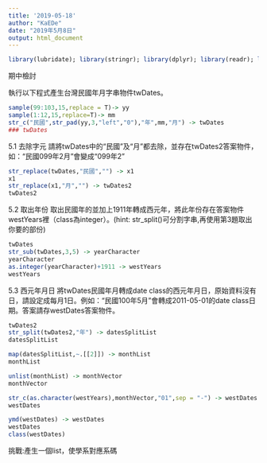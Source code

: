 ```yaml
---
title: '2019-05-18'
author: "KaEDe"
date: "2019年5月8日"
output: html_document
---
```

```r
library(lubridate); library(stringr); library(dplyr); library(readr); library(purrr)
```

期中檢討

執行以下程式產生台灣民國年月字串物件twDates。
```r
sample(99:103,15,replace = T)-> yy
sample(1:12,15,replace=T)-> mm
str_c("民國",str_pad(yy,3,"left","0"),"年",mm,"月") -> twDates
### twDates
```

5.1 去除字元
請將twDates中的“民國”及“月”都去除，並存在twDates2答案物件，如：“民國099年2月”會變成“099年2”
```r
str_replace(twDates,"民國","") -> x1
x1
str_replace(x1,"月","") -> twDates2
twDates2
```



5.2 取出年份
取出民國年的並加上1911年轉成西元年，將此年份存在答案物件westYears裡（class為integer）。(hint:  str_split()可分割字串,再使用第3題取出你要的部份)

```r
twDates
str_sub(twDates,3,5) -> yearCharacter
yearCharacter
as.integer(yearCharacter)+1911 -> westYears
westYears
```


5.3 西元年月日
將twDates民國年月轉成date class的西元年月日，原始資料沒有日，請設定成每月1日。例如：“民國100年5月”會轉成2011-05-01的date class日期。答案請存westDates答案物件。

```r
twDates2
str_split(twDates2,"年") -> datesSplitList
datesSplitList

map(datesSplitList,~.[[2]]) -> monthList
monthList

unlist(monthList) -> monthVector
monthVector

str_c(as.character(westYears),monthVector,"01",sep = "-") -> westDates
westDates

ymd(westDates) -> westDates
westDates
class(westDates)
```



挑戰:產生一個list，使學系對應系碼
```r

```


